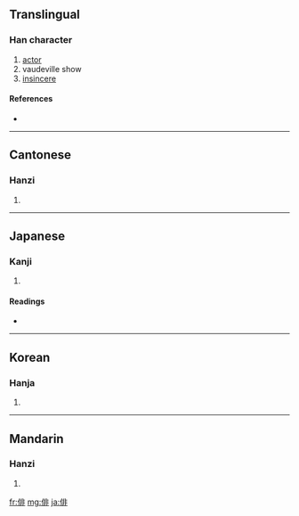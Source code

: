 ==Translingual==

===Han character===
{{Han char|rn=9|rad=人|as=08|sn=10|four=2121<sub>1</sub>|canj=人中一卜 (OLMY)|ids=⿰[[亻]][[非]]}}

# [[actor]]
# vaudeville show
# [[insincere]]

====References====
* {{Han ref|kx=0106.100|dkj=00726|dj=0226.050|hdz=10174.030|uh=4FF3|ud=20467|bh=ADD6|bd=44502}}

----

==Cantonese==

===Hanzi===
{{yue-hanzi|jyut=|y=paai4}}

# {{defn|Cantonese|sort=人08}}

----

==Japanese==

===Kanji===
{{ja-kanji|grade=6|rs=人08}}

# {{defn|Japanese|sort=人08}}

====Readings====
* {{ja-readings|on=[[はい]] (hai)|kun=[[わざおぎ]] (wazaogi)}}

----

==Korean==

===Hanja===
{{ko-hanja|hangeul=배|rv=bae|mr=pae}}

# {{defn|Korean|sort=人08}}

----

==Mandarin==

===Hanzi===
{{cmn-hanzi|pin=[[pái]] ([[pai2]])|wg=p'ai<sup>2</sup>}}

# {{defn|Mandarin|sort=人08}}

[[fr:俳]]
[[mg:俳]]
[[ja:俳]]